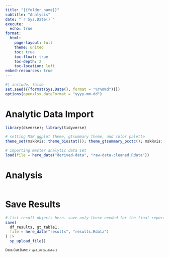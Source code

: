 ```yaml
---
title: "{{folder_name}}"
subtitle: "Analysis"
date: "`r Sys.Date()`"
execute: 
  echo: true
format:
  html:
    page-layout: full
    theme: united
    toc: true
    toc-float: true
    toc-depth: 2
    toc-location: left
embed-resources: true
---
```


```r
#| include: false
set.seed({{format(Sys.Date(), format = "%Y%m%d")}})
options(openxlsx.dateFormat = "yyyy-mm-dd")
```

# Analytic Data Import

```r
library(dsverse); library(tidyverse)

# setting MSK ggplot theme, gtsummary theme, and color palette
theme_set(mskRvis::theme_biostat()); theme_gtsummary_pcctc(); mskRvis::set_msk_palette()

# importing master analytic data set
load(file = here_data("derived-data", "raw-data-cleaned.Rdata"))
```


# Analysis

```r

```

# Save Results

```r
# list result objects here. save only those needed for the final report
save(
  df_results, gt_table1,
  file = here_data("results", "results.Rdata")
) |> 
  sp_upload_file()
```

::: {style="font-size: 75%;"}
Data Cut Date: `r get_data_date()`
:::

